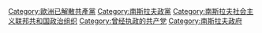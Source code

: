 [[Category:歐洲已解散共產黨|Category:歐洲已解散共產黨]]
[[Category:南斯拉夫政黨|Category:南斯拉夫政黨]]
[[Category:南斯拉夫社会主义联邦共和国政治组织|Category:南斯拉夫社会主义联邦共和国政治组织]]
[[Category:曾经执政的共产党|Category:曾经执政的共产党]]
[[Category:南斯拉夫政府|Category:南斯拉夫政府]]